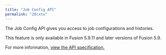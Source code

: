 ```yaml
---
title: "Job Config API"
permalink: "28cxtu"
---
```


The Job Config API gives you access to job configurations and histories.

<Note>

This feature is only available in Fusion 5.9.11 and later versions of Fusion 5.9.

</Note>



For more information, [view the API specification.](?open-api=true)